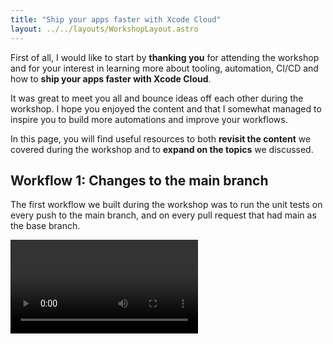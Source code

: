 ```yaml
---
title: "Ship your apps faster with Xcode Cloud"
layout: ../../layouts/WorkshopLayout.astro
---
```



First of all, I would like to start by **thanking you** for attending the workshop and for your interest in learning more about tooling, automation, CI/CD and how to **ship your apps faster with Xcode Cloud**.

It was great to meet you all and bounce ideas off each other during the workshop. I hope you enjoyed the content and that I somewhat managed to inspire you to build more automations and improve your workflows.

In this page, you will find useful resources to both **revisit the content** we covered during the workshop and to **expand on the topics** we discussed.

<Slides src="https://speakerdeck.com/player/3d847a6b29a14c688773fa25c98f8207" title="Ship your apps faster with Xcode Cloud" />

## Workflow 1: Changes to the main branch

The first workflow we built during the workshop was to run the unit tests on every push to the main branch, and on every pull request that had main as the base branch.

<Video name="xcode-cloud-workshop-changes-into-main.mp4" />

To increase the complexity, we implemented this workflow on an app that uses CocoaPods as a dependency manager and showed how to install the Pod dependencies with CI scripts.

First, we installed CocoaPods using ruby's bundler:

```bash:Terminal
bundle init
```

Then, we added the cocoapods gem to the Gemfile:

```ruby:Gemfile
source "https://rubygems.org"

gem "cocoapods"
```

At this point, we installed all Gems and created a CocoaPods project:

```bash:Terminal
bundle install

bundle exec pod init
```

We then added our first and only dependency for the project to the Podfile — the AppCenter SDK:

```ruby:Podfile
platform :macos, '14.0'

pod 'AppCenter'
```

We now needed to install the dependencies on the CI environment. We created a `ci_scripts/` directory and added a `ci_post_clone.sh` script that gets executed after the repository is cloned on the runner:

```bash:ci_scripts/ci_post_clone.sh
#!/bin/sh

cd ..

echo 'export GEM_HOME=$HOME/gems' >>~/.bash_profile
echo 'export PATH=$HOME/gems/bin:$PATH' >>~/.bash_profile
export GEM_HOME=$HOME/gems
export PATH="$GEM_HOME/bin:$PATH"

gem install bundler --install-dir $GEM_HOME

bundle install

bundle exec pod install
```

## Workflow 2: Nightly builds

In this part of the workshop, we built a scheduled workflow that would archive the application for internal testing and then distribute the resulting artifact to testers via TestFlight and AppCenter.

To showcase that we can use existing fastlane lanes in Xcode Cloud and to benefit from an existing plugin to upload to AppCenter, we started by adding the fastlane gem to the Gemfile:

```ruby:Gemfile
source "https://rubygems.org"

gem "cocoapods"
gem "fastlane"
gem "xcodeproj"

plugins_path = File.join(File.dirname(__FILE__), 'fastlane', 'Pluginfile')
eval_gemfile(plugins_path) if File.exist?(plugins_path)
```

We then installed all dependencies, initialised the fastlane project and installed the fastlane plugin for AppCenter:

```bash:Terminal
bundle install
bundle exec fastlane init
bundle exec fastlane add_plugin appcenter
```

Now that the fastlane project was all set up, we created a lane that used the plugin to upload an artifact at the location provided by Xcode Cloud's environment variables to AppCenter:

```ruby:Fastfile
desc "Upload the built artifact to AppCenter"
lane :upload_to_appcenter do
  archive_path_dir = ENV["CI_ARCHIVE_PATH"]
  pkg_file = File.join(archive_path_dir, "Products", "Applications", "QReate.app")
  dsym_file = File.join(archive_path_dir, "dSYMs", "QReate.app.dSYM")

  appcenter_upload(
      api_token: ENV["APP_CENTER_API_KEY"],
      owner_name: "polpielladev",
      app_name: "QReate",
      release_notes: "Bug fixes and new features",
      file: pkg_file,
      dsym: dsym_file,
      notify_testers: false
  )
end
```

Finally, we just needed to run the fastlane lane after the archive step in the Xcode Cloud workflow:

```bash:ci_scripts/ci_post_xcodebuild.sh
#!/bin/sh

cd ..

echo 'export GEM_HOME=$HOME/gems' >>~/.bash_profile
echo 'export PATH=$HOME/gems/bin:$PATH' >>~/.bash_profile
export GEM_HOME=$HOME/gems
export PATH="$GEM_HOME/bin:$PATH"

if [ "$CI_WORKFLOW" == "Nightly" ] && [ "$CI_XCODEBUILD_ACTION" == "archive" ]; then
    bundle exec fastlane upload_to_appcenter
fi
```

Once all the ground-work was done, we created a workflow from Xcode's dashboard:

<Video name="xcode-cloud-workshop-nightly.mp4" />

## Workflow 3: Releases

The last workflow we built during the workshop would run on every push to the `release/{platfom}` branch, archive the application and distribute it to testers on TestFlight for external testing.

The workflow would also set the app's version number to the one in the branch's name, using a Fastlane lane once again:

```ruby:Fastfile
fastlane_require 'xcodeproj'

desc "Updates the app's `MARKETING_VERSION` based on the branch name if needed."
lane :update_version_number_if_needed do
  split_git_ref = ENV["CI_BRANCH"].split("/", -1)

  if split_git_ref.length != 3
    UI.user_error!("Invalid branch name: #{ENV["CI_BRANCH"]}, expected format: release/{platform}/{version}")
  end

  version_number = split_git_ref.last
  platform = split_git_ref[1]
  set_all_xcodeproj_version_numbers(version_number, platform.downcase)

  if git_status(path: "QReate.xcodeproj/project.pbxproj").empty?
    puts "🚀 Nothing to commit, pushing the same version again!"
  else
    sh("git fetch origin main:main")
    sh("git checkout main")

    git_commit(path: "QReate.xcodeproj/project.pbxproj", message: "[🚀 release #{platform}] Updating version to: #{version_number}")

    # Push with personal access token to enable permissions in Xcode Cloud
    sh("git push https://polpielladev:#{ENV["GITHUB_TOKEN"]}@github.com/polpielladev/QRBuddy.git")
  end
end

def set_all_xcodeproj_version_numbers(version_number, platform)
  project = Xcodeproj::Project.open('../QReate.xcodeproj')
  targets = project.targets
  if platform == "macos"
    targets = targets.select { |target| target.name == "QReate" || target.name == "QReateSafariExtension" } 
  else
    UI.user_error!("Invalid platform: #{platform}, allowed values are: macos")
  end

  targets.each do |target|
    target.build_configurations.each do |config|
      config.build_settings["MARKETING_VERSION"] = version_number
    end
  end
  project.save
end
```

The lane above requires an extra plugin called `git_status`, so for it to work, we need to install the plugin:

```bash:Terminal
bundle exec fastlane add_plugin git_status
```

We can then modify the `ci_scripts/ci_post_clone.sh` script to run the Fastlane lane and set the version number:

```bash:ci_scripts/ci_post_clone.sh
#!/bin/sh

cd ..

echo 'export GEM_HOME=$HOME/gems' >>~/.bash_profile
echo 'export PATH=$HOME/gems/bin:$PATH' >>~/.bash_profile
export GEM_HOME=$HOME/gems
export PATH="$GEM_HOME/bin:$PATH"

gem install bundler --install-dir $GEM_HOME

bundle install

bundle exec pod install

if [ "$CI_WORKFLOW" == "Release macOS" ]; then
    bundle exec fastlane update_version_number_if_needed
fi
```

With this lane in place, we created a new workflow that would run on every push to the `release/macOS` branch:

<Video name="xcode-cloud-workshop-release.mp4" />

## Further reading

Aside from what we looked at during the workshop, there are a few resources that I would like to recommend to you:

- My [site's Xcode Cloud category](https://www.polpiella.dev/category/xcode-cloud) where you will find a number of workflows and use cases I have built using Xcode Cloud.
- [Meet Xcode Cloud #WWDC21](https://developer.apple.com/wwdc21/10267)
- [Explore Xcode Cloud Workflows #WWDC21](https://developer.apple.com/wwdc21/10268)
- [Customize your advanced Xcode Cloud workflows #WWDC21](https://developer.apple.com/wwdc21/10269)
- [Distribute apps in Xcode with cloud signing #WWDC21](https://developer.apple.com/wwdc21/10204)
- [Get the most out of Xcode Cloud #WWDC22](https://developer.apple.com/wwdc22/110374)
- [Author fast and reliable tests for Xcode Cloud #WWDC22](https://developer.apple.com/wwdc22/110361)
- [Simplify distribution in Xcode and Xcode Cloud #WWDC23](https://developer.apple.com/wwdc23/10224)
- [Create practical workflows in Xcode Cloud](https://developer.apple.com/wwdc23/10278)
- [Connect your project to Xcode Cloud #TechTalks](https://developer.apple.com/videos/play/tech-talks/111369)
- [Extend your Xcode Cloud workflows #WWDC24](https://developer.apple.com/wwdc24/10200)